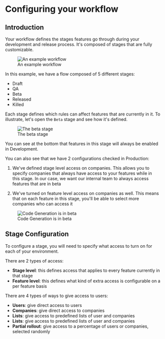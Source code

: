 # Configuring your workflow

## Introduction

Your workflow defines the stages features go through during your development and release process. It's composed of stages that are fully customizable.

<figure>
  <img src="/img/docs/workflow/workflow-page.png" alt="An example workflow" />
  <figcaption>An example workflow</figcaption>
</figure>

In this example, we have a flow composed of 5 different stages:

- Draft
- QA
- Beta
- Released
- Killed

Each stage defines which rules can affect features that are currently in it. To illustrate, let's open the `Beta` stage and see how it's defined.

<figure>
  <img src="/img/docs/workflow/workflow-beta.png" alt="The beta stage" />
  <figcaption>The beta stage</figcaption>
</figure>

You can see at the bottom that features in this stage will always be enabled in Development.

You can also see that we have 2 configurations checked in Production:

1. We've defined stage level access on companies. This allows you to specify companies that always have access to your features while in this stage. In our case, we want our internal team to always access features that are in beta

2. We've turned on feature level access on companies as well. This means that on each feature in this stage, you'll be able to select more companies who can access it

<figure>
  <img
    src="/img/docs/intro/feature-beta.png"
    alt="Code Generation is in beta"
  />
  <figcaption>Code Generation is in beta</figcaption>
</figure>

## Stage Configuration

To configure a stage, you will need to specify what access to turn on for each of your environment.

There are 2 types of access:

- **Stage level**: this defines access that applies to every feature currently in that stage
- **Feature level**: this defines what kind of extra access is configurable on a per feature basis

There are 4 types of ways to give access to users:

- **Users**: give direct access to users
- **Companies**: give direct access to companies
- **Lists**: give access to predefined lists of user and companies
- **Lists**: give access to predefined lists of user and companies
- **Partial rollout**: give access to a percentage of users or companies, selected randomly
